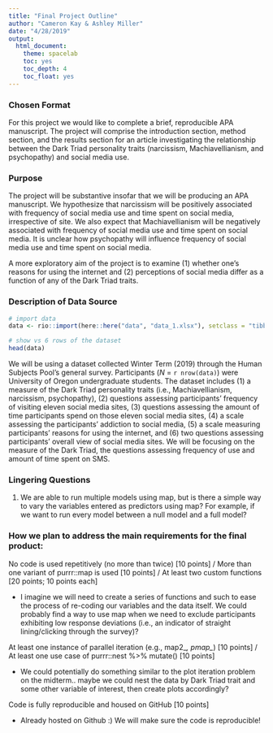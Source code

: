 ```yaml
---
title: "Final Project Outline"
author: "Cameron Kay & Ashley Miller"
date: "4/28/2019"
output:
  html_document:
    theme: spacelab
    toc: yes
    toc_depth: 4
    toc_float: yes
---
```


### Chosen Format

For this project we would like to complete a brief, reproducible APA manuscript. The project will comprise the introduction section, method section, and the results section for an article investigating the relationship between the Dark Triad personality traits (narcissism, Machiavellianism, and psychopathy) and social media use.

### Purpose

The project will be substantive insofar that we will be producing an APA manuscript. We hypothesize that narcissism will be positively associated with frequency of social media use and time spent on social media, irrespective of site. We also expect that Machiavellianism will be negatively associated with frequency of social media use and time spent on social media. It is unclear how psychopathy will influence frequency of social media use and time spent on social media. 

A more exploratory aim of the project is to examine (1) whether one's reasons for using the internet and (2) perceptions of social media differ as a function of any of the Dark Triad traits. 

### Description of Data Source

```r
# import data
data <- rio::import(here::here("data", "data_1.xlsx"), setclass = "tibble")

# show vs 6 rows of the dataset
head(data)
```

We will be using a dataset collected Winter Term (2019) through the Human Subjects Pool's general survey. Participants (*N* = `r nrow(data)`) were University of Oregon undergraduate students. The dataset includes (1) a measure of the Dark Triad personality traits (i.e., Machiavellianism, narcissism, psychopathy), (2) questions assessing  participants' frequency of visiting eleven social media sites, (3) questions assessing the amount of time participants spend on those eleven social media sites, (4) a scale assessing the participants' addiction to social media, (5) a scale measuring participants' reasons for using the internet, and (6) two questions assessing participants' overall view of social media sites. We will be focusing on the measure of the Dark Triad, the questions assessing frequency of use and amount of time spent on SMS.

### Lingering Questions

(1) We are able to run multiple models using map, but is there a simple way to vary the variables entered as predictors using map? For example, if we want to run every model between a null model and a full model?

### How we plan to address the main requirements for the final product:

No code is used repetitively (no more than twice) [10 points] / More than one variant of purrr::map is used [10 points] / At least two custom functions [20 points; 10 points each]

+ I imagine we will need to create a series of functions and such to ease the process of re-coding our variables and the data itself. We could probably find a way to use map when we need to exclude participants exhibiting low response deviations (i.e., an indicator of straight lining/clicking through the survey)?

At least one instance of parallel iteration (e.g., map2_*, pmap_*) [10 points] / At least one use case of purrr::nest %>% mutate() [10 points]

+ We could potentially do something similar to the plot iteration problem on the midterm.. maybe we could nest the data by Dark Triad trait and some other variable of interest, then create plots accordingly? 

Code is fully reproducible and housed on GitHub [10 points]

+ Already hosted on Github :) We will make sure the code is reproducible!




